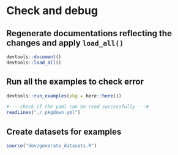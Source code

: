 # Check and debug

## Regenerate documentations reflecting the changes and apply `load_all()`

```r
devtools::document()
devtools::load_all()
```

## Run all the examples to check error

```r
devtools::run_examples(pkg = here::here())
```

```r
#--- check if the yaml can be read successfully ---#
readLines("./_pkgdown.yml")
```

## Create datasets for examples

```r
source("dev/generate_datasets.R")
```